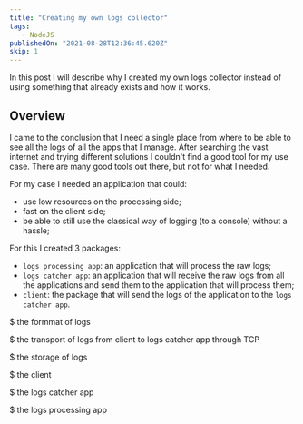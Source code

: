 ```yaml
---
title: "Creating my own logs collector"
tags: 
   - NodeJS
publishedOn: "2021-08-28T12:36:45.620Z"
skip: 1
---
```

In this post I will describe why I created my own logs collector instead of
using something that already exists and how it works.

## Overview

I came to the conclusion that I need a single place from where to be able to
see all the logs of all the apps that I manage. After searching the vast
internet and trying different solutions I couldn't find a good tool for my
use case. There are many good tools out there, but not for what I needed.

For my case I needed an application that could:

- use low resources on the processing side;
- fast on the client side;
- be able to still use the classical way of logging (to a console) without a hassle;

For this I created 3 packages:

- `logs processing app`: an application that will process the raw logs;
- `logs catcher app`: an application that will receive the raw logs from all the applications and send them to the application that will process them;
- `client`: the package that will send the logs of the application to the `logs catcher app`.

$ the formmat of logs

$ the transport of logs from client to logs catcher app through TCP

$ the storage of logs

$ the client

$ the logs catcher app

$ the logs processing app
